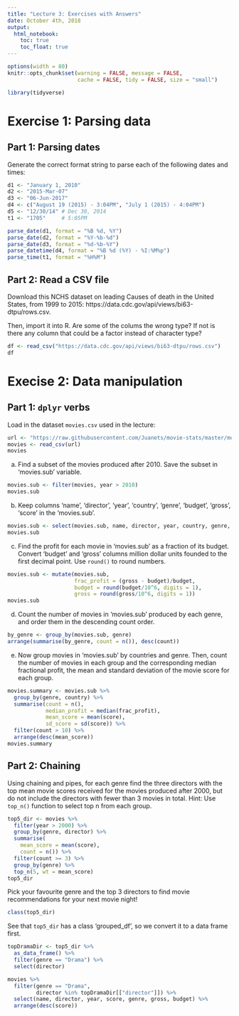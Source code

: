 ```yaml
---
title: "Lecture 3: Exercises with Answers"
date: October 4th, 2018
output: 
  html_notebook:
    toc: true
    toc_float: true
---
```


```r
options(width = 80)
knitr::opts_chunk$set(warning = FALSE, message = FALSE,
                      cache = FALSE, tidy = FALSE, size = "small")
```

```r
library(tidyverse)
```



# Exercise 1: Parsing data
 
## Part 1: Parsing dates
 

Generate the correct format string to parse each of the following dates and times:
```r
d1 <- "January 1, 2010"
d2 <- "2015-Mar-07"
d3 <- "06-Jun-2017"
d4 <- c("August 19 (2015) - 3:04PM", "July 1 (2015) - 4:04PM")
d5 <- "12/30/14" # Dec 30, 2014
t1 <- "1705"     # 5:05PM
```

```r
parse_date(d1, format = "%B %d, %Y")
parse_date(d2, format = "%Y-%b-%d")
parse_date(d3, format = "%d-%b-%Y")
parse_datetime(d4, format = "%B %d (%Y) - %I:%M%p")
parse_time(t1, format = "%H%M")
```


## Part 2: Read a CSV file

Download this NCHS dataset on leading Causes of death in the United States, from 1999 to 2015: https://data.cdc.gov/api/views/bi63-dtpu/rows.csv.

Then, import it into R. Are some of the colums the wrong type?
If not is there any column that could be a factor instead of character
type?

```r
df <- read_csv("https://data.cdc.gov/api/views/bi63-dtpu/rows.csv")
df
```


# Execise 2: Data manipulation

## Part 1: `dplyr` verbs

Load in the dataset `movies.csv` used in the lecture:

```r
url <- "https://raw.githubusercontent.com/Juanets/movie-stats/master/movies.csv"
movies <- read_csv(url)
movies
```


a. Find a subset of the movies produced after 2010. 
Save the subset in 'movies.sub' variable.

```r
movies.sub <- filter(movies, year > 2010)
movies.sub
```

b. Keep columns 'name', 'director', 'year', 'country', 'genre', 'budget', 'gross', 'score'
in the 'movies.sub'.

```r
movies.sub <- select(movies.sub, name, director, year, country, genre, budget, gross, score)
movies.sub
```

c. Find the profit for each movie in 'movies.sub' as a fraction of its budget.
Convert 'budget' and 'gross' columns million dollar units founded to the first decimal point.
Use `round()` to round numbers.

```r
movies.sub <- mutate(movies.sub, 
                     frac_profit = (gross - budget)/budget,
                     budget = round(budget/10^6, digits = 1),
                     gross = round(gross/10^6, digits = 1))
movies.sub
```


d. Count the number of movies in 'movies.sub' produced by each genre,
and order them in the descending count order.

```r
by_genre <- group_by(movies.sub, genre)
arrange(summarise(by_genre, count = n()), desc(count))
```

e. Now group movies in 'movies.sub' by countries and genre.
Then, count the number of movies in each group and the corresponding 
median fractional profit, the mean and standard deviation of 
the movie score for each group.

```r
movies.summary <- movies.sub %>%
  group_by(genre, country) %>%
  summarise(count = n(), 
            median_profit = median(frac_profit),
            mean_score = mean(score), 
            sd_score = sd(score)) %>%
  filter(count > 10) %>%
  arrange(desc(mean_score))
movies.summary
```


## Part 2: Chaining

Using chaining and pipes, for each genre find the three directors with the
top mean movie scores received for the movies produced after 2000, but
do not include the directors with fewer than 3 movies in total.
Hint: Use `top_n()` function to select top n from each group.

```r
top5_dir <- movies %>% 
  filter(year > 2000) %>%
  group_by(genre, director) %>%
  summarise(
    mean_score = mean(score),
    count = n()) %>%
  filter(count >= 3) %>%
  group_by(genre) %>%
  top_n(5, wt = mean_score)
top5_dir
```

Pick your favourite genre and the top 3 directors to find movie recommendations
for your next movie night!

```r
class(top5_dir)
```

See that `top5_dir` has a class 'grouped_df', so we convert it to 
a data frame first.
```r
topDramaDir <- top5_dir %>% 
  as_data_frame() %>%
  filter(genre == "Drama") %>% 
  select(director)

```

```r
movies %>% 
  filter(genre == "Drama", 
         director %in% topDramaDir[["director"]]) %>%
  select(name, director, year, score, genre, gross, budget) %>%
  arrange(desc(score))
```

